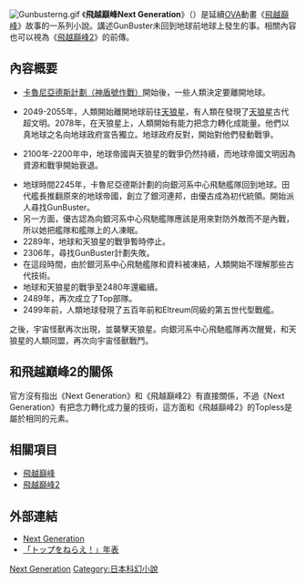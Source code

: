 {{noteTA
|G1=Anime
}}
[[File:Gunbusterng.gif|thumb]]
《'''飛越巔峰Next Generation'''》（{{lang-ja|トップをねらえ! NeXT GENERATION}}）是延續[[OVA|OVA]]動畫《[[飛越巔峰|飛越巔峰]]》故事的一系列小說。講述GunBuster未回到地球前地球上發生的事。相關內容也可以視為《[[飛越巔峰2|飛越巔峰2]]》的前傳。

==內容概要==
*[[飛越巔峰#卡鲁尼亞德斯計劃（神盾號作戰）|卡魯尼亞德斯計劃（神盾號作戰）]]開始後，一些人類決定要離開地球。

*2049-2055年，人類開始離開地球前往[[天狼星|天狼星]]，有人類在發現了[[天狼星|天狼星]]古代超文明。2078年，在天狼星上，人類開始有能力把念力轉化成能量。他們以真地球之名向地球政府宣告獨立。地球政府反對，開始對他們發動戰爭。

*2100年-2200年中，地球帝國與天狼星的戰爭仍然持續，而地球帝國文明因為資源和戰爭開始衰退。

*地球時間2245年，卡魯尼亞德斯計劃的向銀河系中心飛馳艦隊回到地球。田代艦長推翻原來的地球帝國，創立了銀河連邦，由優古成為初代統領。開始派人尋找GunBuster。
*另一方面，優古認為向銀河系中心飛馳艦隊應該是用來對防外敵而不是內戰，所以她把艦隊和艦隊上的人凍眠。
*2289年，地球和天狼星的戰爭暫時停止。
*2306年，尋找GunBuster計劃失敗。
*在這段時間，由於銀河系中心飛馳艦隊和資料被凍結，人類開始不理解那些古代技術。
*地球和天狼星的戰爭至2480年還繼續。
*2489年，再次成立了Top部隊。
*2499年前，人類地球發現了五百年前和Eltreum同級的第五世代型戰艦。

之後，宇宙怪獸再次出現，並襲擊天狼星。向銀河系中心飛馳艦隊再次醒覺，和天狼星的人類同盟，再次向宇宙怪獸戰鬥。

==和飛越巔峰2的關係==
官方沒有指出《Next Generation》和《飛越巔峰2》有直接關係，不過《Next Generation》有把念力轉化成力量的技術，這方面和《飛越巔峰2》的Topless是屬於相同的元素。

==相關項目==
*[[飛越巔峰|飛越巔峰]]
*[[飛越巔峰2|飛越巔峰2]]

==外部連結==
*[http://www.biwa.ne.jp/~buj/next/next.htm Next Generation]
*[http://www.biwa.ne.jp/~buj/top/history/history.htm 「トップをねらえ！」年表]

{{DEFAULTSORT:Toppu wo Nerae Next Generation}}
[[Category:飞越巅峰|Next Generation]]
[[Category:日本科幻小說|Category:日本科幻小說]]